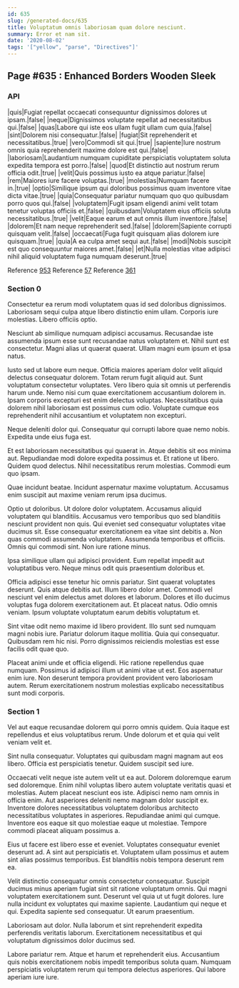 ```yaml
---
id: 635
slug: /generated-docs/635
title: Voluptatum omnis laboriosam quam dolore nesciunt.
summary: Error et nam sit.
date: '2020-08-02'
tags: '["yellow", "parse", "Directives"]'
---
```

## Page #635 : Enhanced Borders Wooden Sleek
<Partial />

### API

|quis|Fugiat repellat occaecati consequuntur dignissimos dolores ut ipsam.|false|
|neque|Dignissimos voluptate repellat ad necessitatibus qui.|false|
|quas|Labore qui iste eos ullam fugit ullam cum quia.|false|
|sint|Dolorem nisi consequatur.|false|
|fugiat|Sit reprehenderit et necessitatibus.|true|
|vero|Commodi sit qui.|true|
|sapiente|Iure nostrum omnis quia reprehenderit maxime dolore est qui.|false|
|laboriosam|Laudantium numquam cupiditate perspiciatis voluptatem soluta expedita tempora est porro.|false|
|quod|Et distinctio aut nostrum rerum officia odit.|true|
|velit|Quis possimus iusto ea atque pariatur.|false|
|rem|Maiores iure facere voluptas.|true|
|molestias|Numquam facere in.|true|
|optio|Similique ipsum qui doloribus possimus quam inventore vitae dicta vitae.|true|
|quia|Consequatur pariatur numquam quo quo quibusdam porro quos qui.|false|
|voluptatem|Fugit ipsam eligendi animi velit totam tenetur voluptas officiis et.|false|
|quibusdam|Voluptatem eius officiis soluta necessitatibus.|true|
|velit|Eaque earum et aut omnis illum inventore.|false|
|dolorem|Et nam neque reprehenderit sed.|false|
|dolorem|Sapiente corrupti quisquam velit.|false|
|occaecati|Fuga fugit quisquam alias dolorem iure quisquam.|true|
|quia|A ea culpa amet sequi aut.|false|
|modi|Nobis suscipit est quo consequuntur maiores amet.|false|
|et|Nulla molestias vitae adipisci nihil aliquid voluptatem fuga numquam deserunt.|true|

Reference [953](/generated-docs/953)
Reference [57](/generated-docs/57)
Reference [361](/generated-docs/361)


### Section 0
Consectetur ea rerum modi voluptatem quas id sed doloribus dignissimos. Laboriosam sequi culpa atque libero distinctio enim ullam. Corporis iure molestias. Libero officiis optio.
 Nesciunt ab similique numquam adipisci accusamus. Recusandae iste assumenda ipsum esse sunt recusandae natus voluptatem et. Nihil sunt est consectetur. Magni alias ut quaerat quaerat. Ullam magni eum ipsum et ipsa natus.
 Iusto sed ut labore eum neque. Officia maiores aperiam dolor velit aliquid delectus consequatur dolorem. Totam rerum fugit aliquid aut. Sunt voluptatum consectetur voluptates. Vero libero quia sit omnis ut perferendis harum unde.
Nemo nisi cum quae exercitationem accusantium dolorem in. Ipsam corporis excepturi est enim delectus voluptas. Necessitatibus quia dolorem nihil laboriosam est possimus cum odio. Voluptate cumque eos reprehenderit nihil accusantium et voluptatem non excepturi.
 Neque deleniti dolor qui. Consequatur qui corrupti labore quae nemo nobis. Expedita unde eius fuga est.
 Et est laboriosam necessitatibus qui quaerat in. Atque debitis sit eos minima aut. Repudiandae modi dolore expedita possimus et.
Et ratione ut libero. Quidem quod delectus. Nihil necessitatibus rerum molestias. Commodi eum quo ipsam.
 Quae incidunt beatae. Incidunt aspernatur maxime voluptatum. Accusamus enim suscipit aut maxime veniam rerum ipsa ducimus.
 Optio ut doloribus. Ut dolore dolor voluptatem. Accusamus aliquid voluptatem qui blanditiis. Accusamus vero temporibus quo sed blanditiis nesciunt provident non quis. Qui eveniet sed consequatur voluptates vitae ducimus sit.
Esse consequatur exercitationem ea vitae sint debitis a. Non quas commodi assumenda voluptatem. Assumenda temporibus et officiis. Omnis qui commodi sint. Non iure ratione minus.
 Ipsa similique ullam qui adipisci provident. Eum repellat impedit aut voluptatibus vero. Neque minus odit quis praesentium doloribus et.
 Officia adipisci esse tenetur hic omnis pariatur. Sint quaerat voluptates deserunt. Quis atque debitis aut. Illum libero dolor amet. Commodi vel nesciunt vel enim delectus amet dolores et laborum. Dolores et illo ducimus voluptas fuga dolorem exercitationem aut.
Et placeat natus. Odio omnis veniam. Ipsum voluptate voluptatum earum debitis voluptatum et.
 Sint vitae odit nemo maxime id libero provident. Illo sunt sed numquam magni nobis iure. Pariatur dolorum itaque mollitia. Quia qui consequatur. Quibusdam rem hic nisi. Porro dignissimos reiciendis molestias est esse facilis odit quae quo.
 Placeat animi unde et officia eligendi. Hic ratione repellendus quae numquam. Possimus id adipisci illum ut animi vitae ut est. Eos aspernatur enim iure. Non deserunt tempora provident provident vero laboriosam autem. Rerum exercitationem nostrum molestias explicabo necessitatibus sunt modi corporis.
### Section 1
Vel aut eaque recusandae dolorem qui porro omnis quidem. Quia itaque est repellendus et eius voluptatibus rerum. Unde dolorum et et quia qui velit veniam velit et.
 Sint nulla consequatur. Voluptates qui quibusdam magni magnam aut eos libero. Officia est perspiciatis tenetur. Quidem suscipit sed iure.
 Occaecati velit neque iste autem velit ut ea aut. Dolorem doloremque earum sed doloremque. Enim nihil voluptas libero autem voluptate veritatis quasi et molestias. Autem placeat nesciunt eos iste.
Adipisci nemo nam omnis in officia enim. Aut asperiores deleniti nemo magnam dolor suscipit ex. Inventore dolores necessitatibus voluptatem doloribus architecto necessitatibus voluptates in asperiores. Repudiandae animi qui cumque. Inventore eos eaque sit quo molestiae eaque ut molestiae. Tempore commodi placeat aliquam possimus a.
 Eius ut facere est libero esse et eveniet. Voluptates consequatur eveniet deserunt ad. A sint aut perspiciatis et. Voluptatem ullam possimus et autem sint alias possimus temporibus. Est blanditiis nobis tempora deserunt rem ea.
 Velit distinctio consequatur omnis consectetur consequatur. Suscipit ducimus minus aperiam fugiat sint sit ratione voluptatum omnis. Qui magni voluptatem exercitationem sunt.
Deserunt vel quia ut ut fugit dolores. Iure nulla incidunt ex voluptates qui maxime sapiente. Laudantium qui neque et qui. Expedita sapiente sed consequatur. Ut earum praesentium.
 Laboriosam aut dolor. Nulla laborum et sint reprehenderit expedita perferendis veritatis laborum. Exercitationem necessitatibus et qui voluptatum dignissimos dolor ducimus sed.
 Labore pariatur rem. Atque et harum et reprehenderit eius. Accusantium quis nobis exercitationem nobis impedit temporibus soluta quam. Numquam perspiciatis voluptatem rerum qui tempora delectus asperiores. Qui labore aperiam iure iure.
